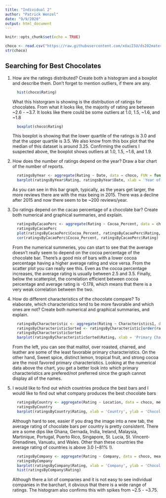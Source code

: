 ```yaml
---
title: "Individual 2"
author: "Patrick Wenzel"
date: "9/9/2020"
output: html_document
---
```


```r
knitr::opts_chunk$set(echo = TRUE)
```

```r
choco <- read.csv("https://raw.githubusercontent.com/xdaiISU/ds202materials/master/hwlabs/data/choco.csv") 
str(choco)
```

## Searching for Best Chocolates

1. How are the ratings distributed? Create both a histogram and a boxplot and describe them. Don’t forget to mention outliers, if there are any.

    ```r
      hist(choco$Rating)
    ```
    
    What this historgram is showing is the distribution of ratings for chocolates. From what it looks like, the majority of rating are between ~2.6 - ~3.7. It looks like there could be some outliers at 1.0, 1.5, ~1.6, and ~1.8
    
    ```r
      boxplot(choco$Rating)
    ```
    
    This boxplot is showing that the lower quartile of the ratings is 3.0 and that the upper quartile is 3.5. We also know from this box plot that the median of this dataset is around 3.25. Confirming the outliers I suspected above, the boxplot shows outliers at 1.0, 1.5, ~1.6, and 1.9.
    
2. How does the number of ratings depend on the year? Draw a bar chart of the number of reports.

    ```r
      ratingsByYear <- aggregate(Rating ~ Date, data = choco, FUN = function(x){NROW(x)})
      barplot(ratingsByYear$Rating, ratingsByYear$Date, xlab = 'Year of Ratings', ylab = 'Number of Ratings that Year', main = 'Number of Ratings per Year', names.arg = ratingsByYear$Date, cex.names = 0.7)
    ```
    
    As you can see in this bar graph, typically, as the years get larger, the more reviews there are with the max being in 2015. There was a decline after 2015 and now there seem to be ~200 reviews/year.

3. Do ratings depend on the cacao percentage of a chocolate bar? Create both numerical and graphical summaries, and explain.

    ```r
      ratingsByCacaoPerc <- aggregate(Rating ~ Cocoa_Percent, data = choco, mean)
      ratingsByCacaoPerc
      plot(ratingsByCacaoPerc$Cocoa_Percent, ratingsByCacaoPerc$Rating, xlab = 'Cocoa Percentage', ylab = 'Average Rating', main = 'Average Rating per Cocoa Percentage')
      cor(ratingsByCacaoPerc$Cocoa_Percent, ratingsByCacaoPerc$Rating)
    ```

    From the numerical summeries, you can start to see that the average doesn't really seem to depend on the cocoa percentage of the chocolate bar. There's a good mix of bars with a lower cocoa percentage having a higher average rating and vice versa. From the scatter plot you can really see this. Even as the cocoa percentage increases, the average rating is usually between 2.5 and 3.5. Finally, below the scatterplot, the correlation efficient between cocoa percentage and average rating is -0.178, which means that there is a very weak correlation between the two.

4. How do different characteristics of the chocolate compare? To elaborate, which characteristics tend to be more favorable and which ones are not? Create both numerical and graphical summaries, and explain.

    ```r
      ratingsByCharacteristic <- aggregate(Rating ~ Characteristics1, data = choco, mean)
      ratingsByCharacteristicSorted <- ratingsByCharacteristic[order(ratingsByCharacteristic$Rating), ]
      ratingsByCharacteristicSorted
      barplot(ratingsByCharacteristicSorted$Rating, xlab = 'Primary Characteristic', ylab = 'Chocolate Bar Average Rating', main = 'Average Chocolate Bar Rating Based off of Primary Characteristic', las = 2, names.arg = ratingsByCharacteristicSorted$Characteristics1, cex.names = 0.4)
    ```
    
    From the left, you can see that malitol, over roasted, charred, and leather are some of the least favorable primary characteristics. On the other hand, Sweet spice, distinct lemon, tropical fruit, and strong cocoa are the most favored primary characteristics. Looking at the numerical data above the chart, you get a better look into which primary characteristics are prefered/not preferred since the graph cannot display all of the names.
    
5. I would like to find out which countries produce the best bars and I would like to find out what company produces the best chocolate bars


    ```r
      ratingsByCountry <- aggregate(Rating ~ Location, data = choco, mean)
      ratingsByCountry
      barplot(ratingsByCountry$Rating, xlab = 'Country', ylab = 'Chocolate Bar Average Rating', main = 'Average Chocolate Bar Rating Based off of Country', las = 2, names.arg = ratingsByCountry$Location, cex.names = 0.4)
    ```

    Although hard to see, easier if you drag the image into a new tab, the average rating of chocolate bars per country is pretty consistent. There are a some dips like Ghana, Gernada, India, Ireland, Malaysia, Martinique, Portugal, Puerto Rico, Singapore, St. Lucia, St. Vincent-Grenadines, Vanuatu, and Wales. Other than these countries the average rating of countries is above 3.0 (~81% !).

    ```r
      ratingsByCompany <- aggregate(Rating ~ Company, data = choco, mean)
      ratingsByCompany
      barplot(ratingsByCompany$Rating, xlab = 'Company', ylab = 'Chocolate Bar Average Rating', main = 'Average Chocolate Bar Rating Based off of Company', las = 2, names.arg = ratingsByCompany$Company, cex.names = 0.4)
      hist(ratingsByCompany$Rating)
    ```

    Although there a lot of companies and it is not easy to see individual companies in the barchart, it obvious that there is a wide range of ratings. The histogram also confirms this with spikes from ~2.5 - ~3.75.























